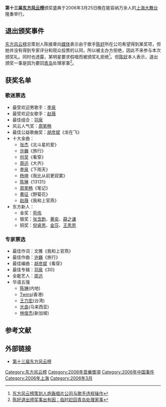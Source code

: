'''第十三届[[东方风云榜|东方风云榜]]'''颁奖盛典于2006年3月25日晚在能容纳万余人的[[上海大舞台|上海大舞台]]隆重举行。

== 退出颁奖事件 ==
[[东方风云榜|东方风云榜]]总策划人陈接章向[[媒体|媒体]]表示由于歌手[[陈好|陈好]]所在公司希望得到某奖项，但她并没有得到专家评分和观众投票的认同，所以被主办方拒绝，因此不来参与本次颁奖礼。同时也透露，某明星要求假唱而被颁奖礼拒绝<ref>[http://ent.sina.com.cn/y/2006-03-25/20331027095.html 东方风云榜策划人炮轰唱片公司与歌手违规操作]</ref>。但[[陈好|陈好]]本人表示，退出颁奖一事是因为要回[[青岛|青岛]]处理家事<ref>[http://ent.sina.com.cn/y/2006-03-25/21521027156.html 陈好退出颁奖事出有因：临时赶回青岛处理家事]</ref>。

== 获奖名单 ==
=== 歌迷票选 ===
*最受欢迎男歌手：[[李泉|李泉]]
*最受欢迎女歌手：[[赵薇|赵薇]]
*最佳组合：[[羽泉|羽泉]]
*风云人气奖：[[周笔畅|周笔畅]]
*最佳公益歌曲奖：[[胡彦斌|胡彦斌]]《龙在飞》
*十大金曲：
**[[张杰_(中国大陆歌手)|张杰]]《北斗星的爱》
**[[许巍|许巍]]《旅行》
**[[何炅|何炅]]《看穿》
**[[周迅|周迅]]《大齐》
**[[李泉|李泉]]《下雨天》
**[[杨坤|杨坤]]《我比从前更寂寞》
**[[陳琳_(歌手)|陈琳]]《13131》
**[[周笔畅|周笔畅]]《笔记》
**[[黄征|黄征]]《野菊花》 
**[[赵薇|赵薇]]《我和上官燕》
*东方新人：
**金奖：[[苟伟|苟伟]]
**银奖：[[张含韵|张含韵]]、[[黄奕|黄奕]]、[[薛之谦|薛之谦]] 
**铜奖：[[倪睿思|倪睿思]]、[[金莎|金莎]]、[[王思思|王思思]]

=== 专家票选 ===
*最佳作词：文雅《我和上官燕》
*最佳作曲：[[许巍|许巍]]《旅行》
*最佳编曲：[[胡彦斌|胡彦斌]]《看穿》
*最佳专辑：[[羽泉|羽泉]]《30》
*全能艺人：[[周迅|周迅]]
*华语五强
**[[陈琳|陈琳]](内地)
**[[Twins|Twins]](香港)
**[[王力宏|王力宏]](台湾)
**[[光良|光良]](马来西亚)
**[[林俊杰|林俊杰]](新加坡)

== 参考文献 ==
{{reflist}}

== 外部链接 ==
* [http://ent.sina.com.cn/f/13thdfmusic/index.shtml 第十三届东方风云榜]

{{东方风云榜}}

[[Category:东方风云榜|Category:东方风云榜]]
[[Category:2006年音樂獎項|Category:2006年音樂獎項]]
[[Category:2006年中国事件|Category:2006年中国事件]]
[[Category:2006年上海|Category:2006年上海]]
[[Category:2006年3月|Category:2006年3月]]